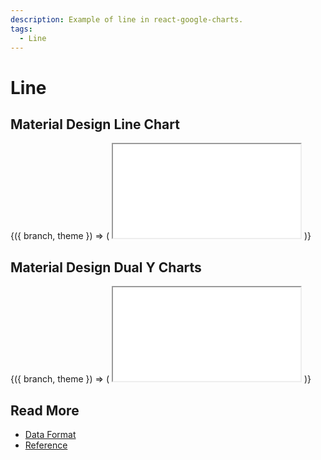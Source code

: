 ```yaml
---
description: Example of line in react-google-charts.
tags:
  - Line
---
```



# Line

## Material Design Line Chart

<ContextProvider>
  {({ branch, theme }) => (
    <iframe
      src={`https://codesandbox.io/embed/github/RakanNimer/react-google-charts/tree/${branch}/sandboxes/line/default?fontsize=14&hidenavigation=1&module=%2FApp.tsx&theme=${theme}`}
      style={{
        width: '100%',
        height: '500px',
        border: 0,
        borderRadius: '4px',
        overflow: 'hidden',
      }}
      title='RakanNimer/react-google-charts: Line Material Design Line Chart'
      allow='accelerometer; ambient-light-sensor; camera; encrypted-media; geolocation; gyroscope; hid; microphone; midi; payment; usb; vr; xr-spatial-tracking'
      sandbox='allow-forms allow-modals allow-popups allow-presentation allow-same-origin allow-scripts'
      loading='lazy'
    ></iframe>
  )}
</ContextProvider>

## Material Design Dual Y Charts

<ContextProvider>
  {({ branch, theme }) => (
    <iframe
      src={`https://codesandbox.io/embed/github/RakanNimer/react-google-charts/tree/${branch}/sandboxes/line/dual-charts?fontsize=14&hidenavigation=1&module=%2FApp.tsx&theme=${theme}`}
      style={{
        width: '100%',
        height: '500px',
        border: 0,
        borderRadius: '4px',
        overflow: 'hidden',
      }}
      title='RakanNimer/react-google-charts: Line Material Design Dual Y Charts'
      allow='accelerometer; ambient-light-sensor; camera; encrypted-media; geolocation; gyroscope; hid; microphone; midi; payment; usb; vr; xr-spatial-tracking'
      sandbox='allow-forms allow-modals allow-popups allow-presentation allow-same-origin allow-scripts'
      loading='lazy'
    ></iframe>
  )}
</ContextProvider>

## Read More

- [Data Format](https://developers.google.com/chart/interactive/docs/gallery/linechart#data-format)
- [Reference](https://developers.google.com/chart/interactive/docs/gallery/linechart#creating-material-line-charts)

